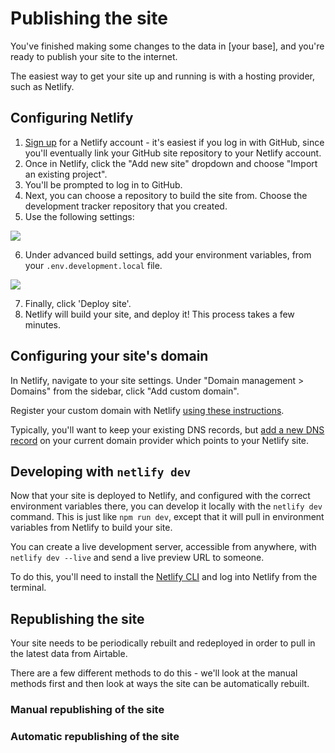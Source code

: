 
# Publishing the site

You've finished making some changes to the data in [your base], and you're ready to publish your site to the internet.

The easiest way to get your site up and running is with a hosting provider, such as Netlify.

## Configuring Netlify

1. [Sign up](https://app.netlify.com/signup) for a Netlify account - it's easiest if you log in with GitHub, since you'll eventually link your GitHub site repository to your Netlify account.
2. Once in Netlify, click the "Add new site" dropdown and choose "Import an existing project".
3. You'll be prompted to log in to GitHub.
4. Next, you can choose a repository to build the site from. Choose the development tracker repository that you created.
5. Use the following settings:

<Image src={netlifyRepoBuildSettings} width={575} height={500} />

6. Under advanced build settings, add your environment variables, from your `.env.development.local` file.

<Image src={netlifyRepoEnvVar} width={600} height={300} />

7. Finally, click 'Deploy site'.
8. Netlify will build your site, and deploy it! This process takes a few minutes.

## Configuring your site's domain

In Netlify, navigate to your site settings. Under "Domain management > Domains" from the sidebar, click "Add custom domain".

Register your custom domain with Netlify [using these instructions](https://docs.netlify.com/domains-https/custom-domains/#assign-a-domain-to-a-site).

Typically, you'll want to keep your existing DNS records, but [add a new DNS record](https://docs.netlify.com/domains-https/custom-domains/configure-external-dns/) on your current domain provider which points to your Netlify site.

## Developing with `netlify dev`

Now that your site is deployed to Netlify, and configured with the correct environment variables there, you can develop it locally with the `netlify dev` command. This is just like `npm run dev`, except that it will pull in environment variables from Netlify to build your site. 

You can create a live development server, accessible from anywhere, with `netlify dev --live` and send a live preview URL to someone.

To do this, you'll need to install the [Netlify CLI](https://www.netlify.com/products/cli/) and log into Netlify from the terminal.

## Republishing the site

Your site needs to be periodically rebuilt and redeployed in order to pull in the latest data from Airtable.

There are a few different methods to do this - we'll look at the manual methods first and then look at ways the site can be automatically rebuilt.

### Manual republishing of the site

### Automatic republishing of the site

<TableOfContents index={12} />
